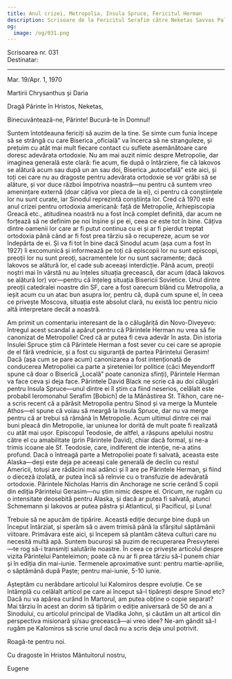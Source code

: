 ```yaml
---
title: Anul crizei, Metropolia, Insula Spruce, Fericitul Herman
description: Scrisoare de la Fericitul Serafim către Neketas Savvas Palassis.
og:
  image: /og/031.png
---
```


<div style={{textAlign:'right', fontFamily:'monospace'}}>Scrisoarea nr. 031</div>
<div style={{textAlign:'left', fontFamily:'monospace'}}>Destinatar: </div>

---

Mar. 19/Apr. 1, 1970

Martirii Chrysanthus și Daria

Dragă Părinte în Hristos, Neketas,

Binecuvântează-ne, Părinte! Bucură-te în Domnul!

Suntem întotdeauna fericiți să auzim de la tine. Se simte cum funia începe să se strângă cu care Biserica „oficială” va încerca să ne stranguleze, și prețuim cu atât mai mult fiecare contact cu suflete asemănătoare care doresc adevărata ortodoxie. Nu am mai auzit nimic despre Metropolie, dar imaginea generală este clară: fie acum, fie după o întârziere, fie că Iakovos se alătură acum sau după un an sau doi, Biserica „autocefală” este aici, și toți cei care nu au dragoste pentru adevărata ortodoxie se vor grăbi să se alăture, și vor duce război împotriva noastră—nu pentru că suntem vreo amenințare externă (doar câțiva vor pleca de la ei), ci pentru că conștiințele lor nu sunt curate, iar Sinodul reprezintă conștiința lor. Cred că 1970 este anul crizei pentru ortodoxia americană: față de Metropolie, Arhiepiscopia Greacă etc., atitudinea noastră nu a fost încă complet definită, dar acum ne forțează să ne definim pe noi înșine și pe ei, ceea ce este tot în bine. Câțiva dintre oamenii lor care ar fi putut continua cu ei și ar fi pierdut treptat ortodoxia până când ar fi fost prea târziu să o recupereze, acum se vor îndepărta de ei. Și va fi tot în bine dacă Sinodul acum (așa cum a fost în 1927) îi excomunică și informează pe toți că episcopii lor nu sunt episcopi, preoții lor nu sunt preoți, sacramentele lor nu sunt sacramente; dacă Iakovos se alătură lor, el cade sub aceeași interdicție. Până acum, preoții noștri mai în vârstă nu au înțeles situația grecească, dar acum (dacă Iakovos se alătură lor) vor—pentru că înțeleg situația Bisericii Sovietice. Unul dintre preoții catedralei noastre din SF, care a fost oarecum blând cu Metropolia, a ieșit acum cu un atac bun asupra lor, pentru că, după cum spune el, în ceea ce privește Moscova, situația este absolut clară, nu există loc pentru nicio altă interpretare decât a noastră.

Am primit un comentariu interesant de la o călugăriță din Novo-Diveyevo: întregul acest scandal a apărut pentru că Părintele Herman nu vrea să fie canonizat de Metropolie! Cred că ar putea fi ceva adevăr în asta. Din istoria Insulei Spruce știm că Părintele Herman a fost sever cu cei care se apropie de el fără vrednicie, și a fost cu siguranță de partea Părintelui Gerasim! Dacă (așa cum se pare acum) canonizarea a fost intenționată de conducerea Metropoliei ca parte a șireteniei lor politice (căci Meyendorff spune că doar o Biserică „Locală” poate canoniza sfinți), Părintele Herman va face ceva și deja face. Părintele David Black ne scrie că au doi călugări pentru Insula Spruce—unul dintre ei îl știm ca fiind neserios, celălalt este probabil Ieromonahul Serafim [Bobich] de la Mănăstirea St. Tikhon, care ne-a scris recent că a părăsit Metropolia pentru Sinod și va merge la Muntele Athos—el spune că voiau să meargă la Insula Spruce, dar nu va merge pentru că ar trebui să rămână în Metropolie. Acum ultimul dintre cei mai buni pleacă din Metropolie, iar uniunea lor dorită de mult poate fi realizată cu atât mai ușor. Episcopul Teodosie, de altfel, a răspuns apelului nostru către el cu amabilitate (prin Părintele David), chiar dacă formal, și ne-a trimis icoane ale Sf. Teodosie, care, indiferent de intenție, ne-a atins profund. Dacă o întreagă parte a Metropoliei poate fi salvată, aceasta este Alaska—deși este deja pe aceeași cale generală de declin cu restul Americii, totuși are rădăcini mai adânci și îl are pe Părintele Herman, și fiind o dieceză izolată, ar putea încă să reînvie cu o transfuzie de adevărată ortodoxie. Părintele Nicholas Harris din Anchorage ne scrie cerând 5 copii din ediția Părintelui Gerasim—nu știm nimic despre el. Oricum, ne rugăm cu o intensitate deosebită pentru Alaska, și dacă ar putea fi salvată, atunci Schmemann și Iakovos ar putea păstra și Atlanticul, și Pacificul, și Luna!

Trebuie să ne apucăm de tipărire. Această ediție decurge bine după un început întârziat, și sperăm să o avem trimisă până la sfârșitul săptămânii viitoare. Primăvara este aici, și începem să plantăm câteva culturi care nu necesită multă apă. Suntem bucuroși să auzim de recuperarea Presvyterei—te rog să-i transmiți salutările noastre. În ceea ce privește articolul despre vizita Părintelui Panteleimon; poate că nu ar fi prea târziu să-l punem chiar și în ediția din mai-iunie. Termenele aproximative sunt: pentru martie-aprilie, o săptămână după Paște; pentru mai-iunie, 5-10 iunie.

Așteptăm cu nerăbdare articolul lui Kalomiros despre evoluție. Ce se întâmplă cu celălalt articol pe care ai început să-l tipărești despre Sinod etc? Dacă nu va apărea curând în Martorul, am putea obține o copie separat? Mai târziu în acest an dorim să tipărim o ediție aniversară de 50 de ani a Sinodului, cu articolul principal de Vladika John, și căutăm un alt articol din perspectiva misionară și/sau grecească—ai vreo idee? Ne-am gândit să-l rugăm pe Kalomiros să scrie unul dacă nu a scris deja unul potrivit.

Roagă-te pentru noi.

Cu dragoste în Hristos Mântuitorul nostru,

Eugene
